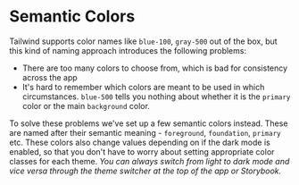 # Semantic Colors

Tailwind supports color names like `blue-100`, `gray-500` out of the box, but this kind of naming approach introduces the following problems:

- There are too many colors to choose from, which is bad for consistency across the app
- It's hard to remember which colors are meant to be used in which circumstances. `blue-500` tells you nothing about whether it is the `primary` color or the main `background` color.

To solve these problems we've set up a few semantic colors instead. These are named after their semantic meaning - `foreground`, `foundation`, `primary` etc.
These colors also change values depending on if the dark mode is enabled, so that you don't have to worry about setting appropriate color classes for each theme.
_You can always switch from light to dark mode and vice versa through the theme switcher at the top of the app or Storybook._

<Story id="overview-styling-semantic-colors--semantic-colors" />
